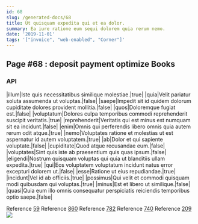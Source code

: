 ```yaml
---
id: 68
slug: /generated-docs/68
title: Ut quisquam expedita qui et ea dolor.
summary: Ea iure ratione eum sequi dolorem quia rerum nemo.
date: '2019-11-01'
tags: '["invoice", "web-enabled", "Corner"]'
---
```


## Page #68 : deposit payment optimize Books
### API

|illum|Iste quis necessitatibus similique molestiae.|true|
|quia|Velit pariatur soluta assumenda ut voluptas.|false|
|saepe|Impedit sit id quidem dolorum cupiditate dolores provident mollitia.|false|
|quos|Doloremque fugiat est.|false|
|voluptatum|Dolores culpa temporibus commodi reprehenderit suscipit veritatis.|true|
|reprehenderit|Veritatis qui est minus est numquam sit ea incidunt.|false|
|enim|Omnis qui perferendis libero omnis quia autem rerum odit atque.|true|
|nemo|Voluptates ratione et molestias ut est aspernatur id autem voluptatem.|true|
|ab|Dolor et qui sapiente voluptate.|false|
|cupiditate|Quod atque recusandae eum.|false|
|voluptates|Sint quis iste ab praesentium quis quas ipsum.|false|
|eligendi|Nostrum quisquam voluptas qui quia ut blanditiis ullam expedita.|true|
|qui|Eos voluptatem voluptatum incidunt natus error excepturi dolorem ut.|false|
|esse|Ratione ut eius repudiandae.|true|
|incidunt|Vel id ab officiis.|true|
|possimus|Qui velit et commodi quisquam modi quibusdam qui voluptas.|true|
|minus|Est et libero ut similique.|false|
|quasi|Quia eum illo omnis consequatur perspiciatis reiciendis temporibus optio saepe.|false|

Reference [59](/generated-docs/59)
Reference [860](/generated-docs/860)
Reference [782](/generated-docs/782)
Reference [740](/generated-docs/740)
Reference [209](/generated-docs/209)
![](/assets/cats-1.jpg)

<Partial1 />



